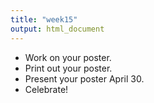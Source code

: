 ```yaml
---
title: "week15"
output: html_document
---
```


* Work on your poster.
* Print out your poster.
* Present your poster April 30.
* Celebrate!
 





